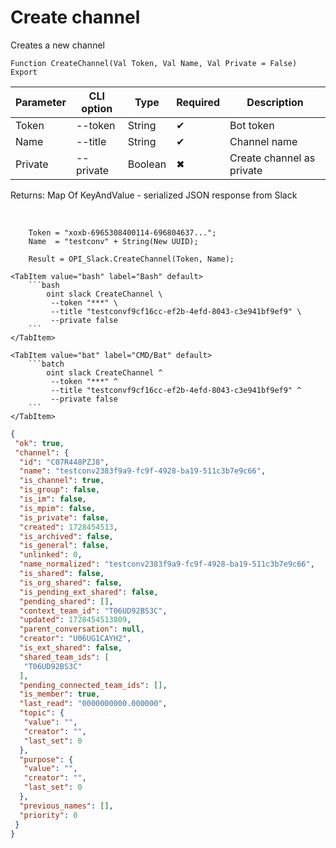 ﻿---
sidebar_position: 3
---


# Create channel
 Creates a new channel



`Function CreateChannel(Val Token, Val Name, Val Private = False) Export`

  | Parameter | CLI option | Type | Required | Description |
  |-|-|-|-|-|
  | Token | --token | String | &#x2714; | Bot token |
  | Name | --title | String | &#x2714; | Channel name |
  | Private | --private | Boolean | &#x2716; | Create channel as private |

  
  Returns:  Map Of KeyAndValue - serialized JSON response from Slack

<br/>




```bsl title="1C:Enterprise/OneScript code example"
    Token = "xoxb-6965308400114-696804637...";
    Name  = "testconv" + String(New UUID);

    Result = OPI_Slack.CreateChannel(Token, Name);
```
 

 <Tabs>
  
    <TabItem value="bash" label="Bash" default>
        ```bash
            oint slack CreateChannel \
             --token "***" \
             --title "testconvf9cf16cc-ef2b-4efd-8043-c3e941bf9ef9" \
             --private false
        ```
    </TabItem>
  
    <TabItem value="bat" label="CMD/Bat" default>
        ```batch
            oint slack CreateChannel ^
             --token "***" ^
             --title "testconvf9cf16cc-ef2b-4efd-8043-c3e941bf9ef9" ^
             --private false
        ```
    </TabItem>
</Tabs>


```json title="Result"
{
 "ok": true,
 "channel": {
  "id": "C07R448PZJ8",
  "name": "testconv2383f9a9-fc9f-4928-ba19-511c3b7e9c66",
  "is_channel": true,
  "is_group": false,
  "is_im": false,
  "is_mpim": false,
  "is_private": false,
  "created": 1728454513,
  "is_archived": false,
  "is_general": false,
  "unlinked": 0,
  "name_normalized": "testconv2383f9a9-fc9f-4928-ba19-511c3b7e9c66",
  "is_shared": false,
  "is_org_shared": false,
  "is_pending_ext_shared": false,
  "pending_shared": [],
  "context_team_id": "T06UD92BS3C",
  "updated": 1728454513809,
  "parent_conversation": null,
  "creator": "U06UG1CAYH2",
  "is_ext_shared": false,
  "shared_team_ids": [
   "T06UD92BS3C"
  ],
  "pending_connected_team_ids": [],
  "is_member": true,
  "last_read": "0000000000.000000",
  "topic": {
   "value": "",
   "creator": "",
   "last_set": 0
  },
  "purpose": {
   "value": "",
   "creator": "",
   "last_set": 0
  },
  "previous_names": [],
  "priority": 0
 }
}
```
